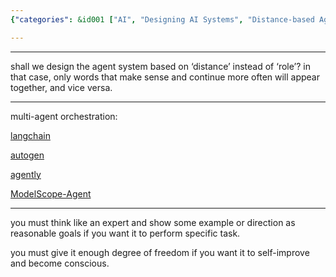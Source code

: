 ```yaml
---
{"categories": &id001 ["AI", "Designing AI Systems", "Distance-based Agents", "LangChain", "Autogen", "Agency", "Self-Improvement"], "category": "AI System Design Guidelines", "date": "2023-09-17 13:01:57", "description": "This text provides guidelines for designing AI systems, advocating for an agent-based approach rather than a role-based one. It highlights the usage of tools like LangChain, Autogen, Agently, and ModelScope-Agent, as well as emphasizing the importance of thinking like an expert, setting example goals, and allowing the AI to self-improve.", "tags": *id001, "title": "guidelines on designing ai systems"}

---
```


------

shall we design the agent system based on 'distance' instead of 'role'? in that case, only words that make sense and continue more often will appear together, and vice versa.

------

multi-agent orchestration:

[langchain](https://github.com/langchain-ai/langchain)

[autogen](https://github.com/microsoft/autogen)

[agently](https://github.com/Maplemx/Agently)

[ModelScope-Agent](https://github.com/modelscope/modelscope-agent)

------

you must think like an expert and show some example or direction as reasonable goals if you want it to perform specific task.

you must give it enough degree of freedom if you want it to self-improve and become conscious.

